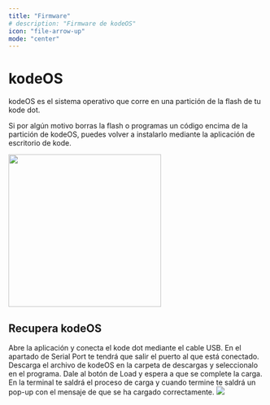 ```yaml
---
title: "Firmware"
# description: "Firmware de kodeOS"
icon: "file-arrow-up"
mode: "center"
---
```


# kodeOS

kodeOS es el sistema operativo que corre en una partición de la flash de tu kode dot.

Si por algún motivo borras la flash o programas un código encima de la partición de kodeOS, puedes volver a instalarlo mediante la aplicación de escritorio de kode.

<Frame caption="Aplicación de escritorio de kode.">
  <img width="300"  src="/images/kodeOS/firmware/kodeapp.png" />
</Frame>

## Recupera kodeOS
<Steps>
  <Step title="Abre la aplicación">
    Abre la aplicación y conecta el kode dot mediante el cable USB. En el apartado de Serial Port te tendrá que salir el puerto al que está conectado.
  </Step>
  <Step title="Selecciona el archivo de kodeOS">
    Descarga el archivo de kodeOS en la carpeta de descargas y seleccionalo en el programa.
  </Step>
  <Step title="Carga">
    Dale al botón de Load y espera a que se complete la carga. En la terminal te saldrá el proceso de carga y cuando termine te saldrá un pop-up con el mensaje de que se ha cargado correctamente.
  </Step>
</Steps>


<Frame caption="Carga de kodeOS">
  <img src="/images/kodeOS/firmware/kode.png" />
</Frame>
